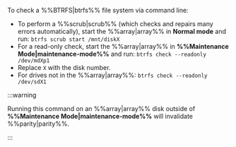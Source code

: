 To check a %%BTRFS|btrfs%% file system via command line:

- To perform a %%scrub|scrub%% (which checks and repairs many errors automatically), start the %%array|array%% in **Normal mode** and run: `btrfs scrub start /mnt/diskX`
- For a read-only check, start the %%array|array%% in **%%Maintenance Mode|maintenance-mode%%** and run: `btrfs check --readonly /dev/mdXp1`
- Replace `X` with the disk number.
- For drives not in the %%array|array%%: `btrfs check --readonly /dev/sdX1`

:::warning

Running this command on an %%array|array%% disk outside of **%%Maintenance Mode|maintenance-mode%%** will invalidate %%parity|parity%%.

:::
